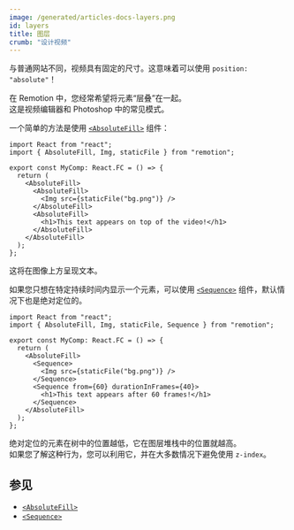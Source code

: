 ```yaml
---
image: /generated/articles-docs-layers.png
id: layers
title: 图层
crumb: "设计视频"
---
```


与普通网站不同，视频具有固定的尺寸。这意味着可以使用 `position: "absolute"`！

在 Remotion 中，您经常希望将元素“层叠”在一起。  
这是视频编辑器和 Photoshop 中的常见模式。

一个简单的方法是使用 [`<AbsoluteFill>`](/docs/absolute-fill) 组件：

```tsx twoslash title="MyComp.tsx"
import React from "react";
import { AbsoluteFill, Img, staticFile } from "remotion";

export const MyComp: React.FC = () => {
  return (
    <AbsoluteFill>
      <AbsoluteFill>
        <Img src={staticFile("bg.png")} />
      </AbsoluteFill>
      <AbsoluteFill>
        <h1>This text appears on top of the video!</h1>
      </AbsoluteFill>
    </AbsoluteFill>
  );
};
```

这将在图像上方呈现文本。

如果您只想在特定持续时间内显示一个元素，可以使用 [`<Sequence>`](/docs/sequence) 组件，默认情况下也是绝对定位的。

```tsx twoslash title="MyComp.tsx"
import React from "react";
import { AbsoluteFill, Img, staticFile, Sequence } from "remotion";

export const MyComp: React.FC = () => {
  return (
    <AbsoluteFill>
      <Sequence>
        <Img src={staticFile("bg.png")} />
      </Sequence>
      <Sequence from={60} durationInFrames={40}>
        <h1>This text appears after 60 frames!</h1>
      </Sequence>
    </AbsoluteFill>
  );
};
```

绝对定位的元素在树中的位置越低，它在图层堆栈中的位置就越高。  
如果您了解这种行为，您可以利用它，并在大多数情况下避免使用 `z-index`。

## 参见

- [`<AbsoluteFill>`](/docs/absolute-fill)
- [`<Sequence>`](/docs/sequence)

